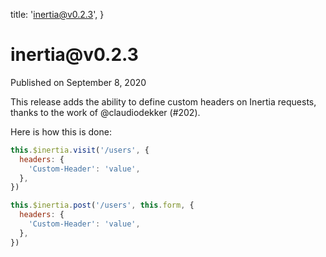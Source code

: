 
  title: 'inertia@v0.2.3',
}

<h1>inertia@v0.2.3</h1>

<div className="-mt-8 mb-12 text-base font-medium text-gray-600">Published on September 8, 2020</div>

This release adds the ability to define custom headers on Inertia requests, thanks to the work of @claudiodekker (#202).

Here is how this is done:

```js
this.$inertia.visit('/users', {
  headers: {
    'Custom-Header': 'value',
  },
})

this.$inertia.post('/users', this.form, {
  headers: {
    'Custom-Header': 'value',
  },
})
```
